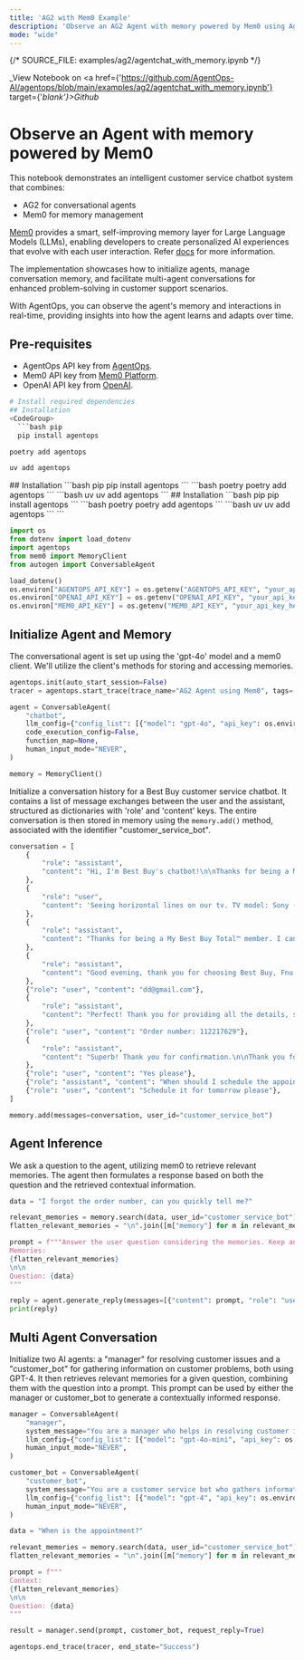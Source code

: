 ```yaml
---
title: 'AG2 with Mem0 Example'
description: 'Observe an AG2 Agent with memory powered by Mem0 using AgentOps'
mode: "wide"
---
```

{/*  SOURCE_FILE: examples/ag2/agentchat_with_memory.ipynb  */}

_View Notebook on <a href={'https://github.com/AgentOps-AI/agentops/blob/main/examples/ag2/agentchat_with_memory.ipynb'} target={'_blank'}>Github</a>_

# Observe an Agent with memory powered by Mem0

This notebook demonstrates an intelligent customer service chatbot system that combines:

- AG2 for conversational agents
- Mem0 for memory management

[Mem0](https://www.mem0.ai/) provides a smart, self-improving memory layer for Large Language Models (LLMs), enabling developers to create personalized AI experiences that evolve with each user interaction. Refer [docs](https://docs.mem0.ai/overview) for more information.

The implementation showcases how to initialize agents, manage conversation memory, and facilitate multi-agent conversations for enhanced problem-solving in customer support scenarios.

With AgentOps, you can observe the agent's memory and interactions in real-time, providing insights into how the agent learns and adapts over time.

## Pre-requisites
- AgentOps API key from [AgentOps](https://app.agentops.ai/).
- Mem0 API key from [Mem0 Platform](https://app.mem0.ai/).
- OpenAI API key from [OpenAI](https://platform.openai.com/).


```python
# Install required dependencies
## Installation
<CodeGroup>
  ```bash pip
  pip install agentops
  ```
  ```bash poetry
  poetry add agentops
  ```
  ```bash uv
  uv add agentops
  ```
</CodeGroup>
## Installation
<CodeGroup>
  ```bash pip
  pip install agentops
  ```
  ```bash poetry
  poetry add agentops
  ```
  ```bash uv
  uv add agentops
  ```
</CodeGroup>
## Installation
<CodeGroup>
  ```bash pip
  pip install agentops
  ```
  ```bash poetry
  poetry add agentops
  ```
  ```bash uv
  uv add agentops
  ```
</CodeGroup>
```


```python
import os
from dotenv import load_dotenv
import agentops
from mem0 import MemoryClient
from autogen import ConversableAgent
```


```python
load_dotenv()
os.environ["AGENTOPS_API_KEY"] = os.getenv("AGENTOPS_API_KEY", "your_api_key_here")
os.environ["OPENAI_API_KEY"] = os.getenv("OPENAI_API_KEY", "your_api_key_here")
os.environ["MEM0_API_KEY"] = os.getenv("MEM0_API_KEY", "your_api_key_here")
```

## Initialize Agent and Memory

The conversational agent is set up using the 'gpt-4o' model and a mem0 client. We'll utilize the client's methods for storing and accessing memories.



```python
agentops.init(auto_start_session=False)
tracer = agentops.start_trace(trace_name="AG2 Agent using Mem0", tags=["ag2-mem0-example", "agentops-example"])
```


```python
agent = ConversableAgent(
    "chatbot",
    llm_config={"config_list": [{"model": "gpt-4o", "api_key": os.environ.get("OPENAI_API_KEY")}]},
    code_execution_config=False,
    function_map=None,
    human_input_mode="NEVER",
)

memory = MemoryClient()
```

Initialize a conversation history for a Best Buy customer service chatbot. It contains a list of message exchanges between the user and the assistant, structured as dictionaries with 'role' and 'content' keys. The entire conversation is then stored in memory using the `memory.add()` method, associated with the identifier "customer_service_bot".


```python
conversation = [
    {
        "role": "assistant",
        "content": "Hi, I'm Best Buy's chatbot!\n\nThanks for being a My Best Buy TotalTM member.\n\nWhat can I help you with?",
    },
    {
        "role": "user",
        "content": 'Seeing horizontal lines on our tv. TV model: Sony - 77" Class BRAVIA XR A80K OLED 4K UHD Smart Google TV',
    },
    {
        "role": "assistant",
        "content": "Thanks for being a My Best Buy Total™ member. I can connect you to an expert immediately - just one perk of your membership!\n\nSelect the button below when you're ready to chat.",
    },
    {
        "role": "assistant",
        "content": "Good evening, thank you for choosing Best Buy, Fnu. My name is Lovely. I hope you are doing well. I'm sorry to hear that you're seeing horizontal lines on your TV.\n\nI'm absolutely committed to exploring all possible ways to assist you to fix this issue.\n\nTo ensure that we are on the right account, may I please have your email address registered with your Best Buy account?",
    },
    {"role": "user", "content": "dd@gmail.com"},
    {
        "role": "assistant",
        "content": "Perfect! Thank you for providing all the details, surely you have made my job easier by doing this. I really appreciate it.\n\nI also want to take a moment to express our heartfelt appreciation for your trust and loyalty. Thank you for being an amazing customer of BestBuy Total.\n\nCould you please help me with the order number or product's details to check it quickly?\n\nSamsung - 49\" Odyssey OLED G9 (G95SC) DQHD 240Hz 0.03ms G-Sync Compatible Curved Smart Gaming Monitor - Silver - just to confirm this is the item, right?",
    },
    {"role": "user", "content": "Order number: 112217629"},
    {
        "role": "assistant",
        "content": "Superb! Thank you for confirmation.\n\nThank you for your patience. After exploring all possible solutions, I can help you to arrange a home repair appointment for your device. Our Geek Squad experts will visit your home to inspect and fix your device.\n\nIt's great that you have a protection plan - rest assured, we've got your back! As a valued Total member, you can avail this service at a minimal service fee. This fee, applicable to all repairs, covers the cost of diagnosing the issue and any small parts needed for the repair. It's part of our 24-month free protection plan.\n\nPlease click here to review the service fee and plan coverage details -\n\nhttps://www.bestbuy.com/site/best-buy-membership/best-buy-protection/pcmcat1608643232014.c?id=pcmcat1608643232014#jl-servicefees\n\nFnu - just to confirm shall I proceed to schedule the appointment?",
    },
    {"role": "user", "content": "Yes please"},
    {"role": "assistant", "content": "When should I schedule the appointment?"},
    {"role": "user", "content": "Schedule it for tomorrow please"},
]

memory.add(messages=conversation, user_id="customer_service_bot")
```

## Agent Inference

We ask a question to the agent, utilizing mem0 to retrieve relevant memories. The agent then formulates a response based on both the question and the retrieved contextual information.


```python
data = "I forgot the order number, can you quickly tell me?"

relevant_memories = memory.search(data, user_id="customer_service_bot")
flatten_relevant_memories = "\n".join([m["memory"] for m in relevant_memories])

prompt = f"""Answer the user question considering the memories. Keep answers clear and concise.
Memories:
{flatten_relevant_memories}
\n\n
Question: {data}
"""

reply = agent.generate_reply(messages=[{"content": prompt, "role": "user"}])
print(reply)
```

## Multi Agent Conversation

Initialize two AI agents: a "manager" for resolving customer issues and a "customer_bot" for gathering information on customer problems, both using GPT-4. It then retrieves relevant memories for a given question, combining them with the question into a prompt. This prompt can be used by either the manager or customer_bot to generate a contextually informed response.


```python
manager = ConversableAgent(
    "manager",
    system_message="You are a manager who helps in resolving customer issues.",
    llm_config={"config_list": [{"model": "gpt-4o-mini", "api_key": os.environ.get("OPENAI_API_KEY")}]},
    human_input_mode="NEVER",
)

customer_bot = ConversableAgent(
    "customer_bot",
    system_message="You are a customer service bot who gathers information on issues customers are facing. Keep answers clear and concise.",
    llm_config={"config_list": [{"model": "gpt-4", "api_key": os.environ.get("OPENAI_API_KEY")}]},
    human_input_mode="NEVER",
)
```


```python
data = "When is the appointment?"

relevant_memories = memory.search(data, user_id="customer_service_bot")
flatten_relevant_memories = "\n".join([m["memory"] for m in relevant_memories])

prompt = f"""
Context:
{flatten_relevant_memories}
\n\n
Question: {data}
"""
```


```python
result = manager.send(prompt, customer_bot, request_reply=True)

agentops.end_trace(tracer, end_state="Success")
```
